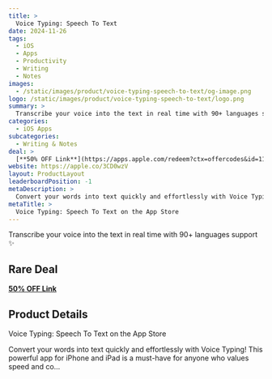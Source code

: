 ```yaml
---
title: >
  Voice Typing: Speech To Text
date: 2024-11-26
tags:
  - iOS
  - Apps
  - Productivity
  - Writing
  - Notes
images:
  - /static/images/product/voice-typing-speech-to-text/og-image.png
logo: /static/images/product/voice-typing-speech-to-text/logo.png
summary: >
  Transcribe your voice into the text in real time with 90+ languages support ✨
categories:
  - iOS Apps
subcategories:
  - Writing & Notes
deal: >
  [**50% OFF Link**](https://apps.apple.com/redeem?ctx=offercodes&id=1150900877&code=BLACKFRIDAY50)
website: https://apple.co/3CD0wzV
layout: ProductLayout
leaderboardPosition: -1
metaDescription: >
  Convert your words into text quickly and effortlessly with Voice Typing! This powerful app for iPhone and iPad is a must-have for anyone who values speed and co…
metaTitle: >
  ‎Voice Typing: Speech To Text on the App Store
---
```

Transcribe your voice into the text in real time with 90+ languages support ✨

## Rare Deal

[**50% OFF Link**](https://apps.apple.com/redeem?ctx=offercodes&id=1150900877&code=BLACKFRIDAY50)

## Product Details

‎Voice Typing: Speech To Text on the App Store

Convert your words into text quickly and effortlessly with Voice Typing! This powerful app for iPhone and iPad is a must-have for anyone who values speed and co…
